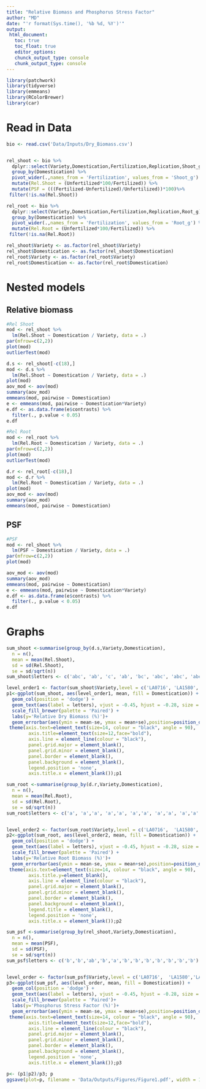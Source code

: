 ```yaml
---
title: "Relative Biomass and Phosphorus Stress Factor"
author: "MD"
date: "'r format(Sys.time(), '%b %d, %Y')'"
output: 
 html_document:
   toc: true
   toc_float: true
   editor_options:
   chunck_output_type: console
   chunk_output_type: console
---
```



```r
library(patchwork)
library(tidyverse)
library(emmeans)
library(RColorBrewer)
library(car)
```



# Read in Data

```r
bio <- read.csv('Data/Inputs/Dry_Biomass.csv') 


rel_shoot <- bio %>% 
  dplyr::select(Variety,Domestication,Fertilization,Replication,Shoot_g) %>% 
  group_by(Domestication) %>% 
  pivot_wider(.,names_from = 'Fertilization', values_from = 'Shoot_g') %>% 
  mutate(Rel.Shoot = (Unfertilized*100/Fertilized)) %>% 
  mutate(PSF = (((Fertilized-Unfertilized)/Unfertilized))*100)%>% 
 filter(!is.na(Rel.Shoot)) 

rel_root <- bio %>% 
  dplyr::select(Variety,Domestication,Fertilization,Replication,Root_g) %>% 
  group_by(Domestication) %>% 
  pivot_wider(.,names_from = 'Fertilization', values_from = 'Root_g') %>% 
  mutate(Rel.Root = (Unfertilized*100/Fertilized)) %>% 
 filter(!is.na(Rel.Root)) 

rel_shoot$Variety <- as.factor(rel_shoot$Variety)
rel_shoot$Domestication <- as.factor(rel_shoot$Domestication)
rel_root$Variety <- as.factor(rel_root$Variety)
rel_root$Domestication <- as.factor(rel_root$Domestication)
```



# Nested models

## Relative biomass

```r
#Rel Shoot
mod <- rel_shoot %>% 
  lm(Rel.Shoot ~ Domestication / Variety, data = .)
par(mfrow=c(2,2))
plot(mod)
outlierTest(mod)

d.s <- rel_shoot[-c(18),]
mod <- d.s %>% 
  lm(Rel.Shoot ~ Domestication / Variety, data = .)
plot(mod)
aov_mod <- aov(mod)
summary(aov_mod) 
emmeans(mod, pairwise ~ Domestication) 
e <- emmeans(mod, pairwise ~ Domestication*Variety)
e.df <- as.data.frame(e$contrasts) %>% 
  filter(., p.value < 0.05) 
e.df
```


```r
#Rel Root
mod <- rel_root %>% 
  lm(Rel.Root ~ Domestication / Variety, data = .)
par(mfrow=c(2,2))
plot(mod)
outlierTest(mod)

d.r <- rel_root[-c(18),]
mod <- d.r %>% 
  lm(Rel.Root ~ Domestication / Variety, data = .)
plot(mod)
aov_mod <- aov(mod)
summary(aov_mod) 
emmeans(mod, pairwise ~ Domestication) 
```


## PSF
```r
#PSF
mod <- rel_shoot %>% 
  lm(PSF ~ Domestication / Variety, data = .)
par(mfrow=c(2,2))
plot(mod)

aov_mod <- aov(mod)
summary(aov_mod) 
emmeans(mod, pairwise ~ Domestication) 
e <- emmeans(mod, pairwise ~ Domestication*Variety)
e.df <- as.data.frame(e$contrasts) %>% 
  filter(., p.value < 0.05) 
e.df
```

# Graphs

```r
sum_shoot <-summarise(group_by(d.s,Variety,Domestication),
  n = n(),
  mean = mean(Rel.Shoot),
  sd = sd(Rel.Shoot),
  se = sd/sqrt(n))
sum_shoot$letters <- c('abc', 'ab', 'c', 'ab', 'bc', 'abc', 'abc', 'abc', 'ab', 'a', 'abc','abc')#from emmeans contrasts above for Domestication*Variety

level_order1 <- factor(sum_shoot$Variety,level = c('LA0716', 'LA1580','LA1698','LA1519', 'Matchless','B Pink','Marglobe','Rutgers','Bobcat','Quali T','Line 1','Line 2'))
p1<-ggplot(sum_shoot, aes(level_order1, mean, fill = Domestication)) +
  geom_col(position = 'dodge') +
  geom_text(aes(label = letters), vjust = -0.45, hjust = -0.28, size = 6) +
  scale_fill_brewer(palette = 'Paired') +  
  labs(y='Relative Dry Biomass (%)')+
  geom_errorbar(aes(ymin = mean-se, ymax = mean+se),position=position_dodge(0.9), width = .25)+
 theme(axis.text=element_text(size=14, colour = "black", angle = 90), 
        axis.title=element_text(size=12,face="bold"),
        axis.line = element_line(colour = "black"),
        panel.grid.major = element_blank(),
        panel.grid.minor = element_blank(),
        panel.border = element_blank(),
        panel.background = element_blank(),
        legend.position = 'none',
        axis.title.x = element_blank());p1

```



```r
sum_root <-summarise(group_by(d.r,Variety,Domestication),
  n = n(),
  mean = mean(Rel.Root),
  sd = sd(Rel.Root),
  se = sd/sqrt(n))
sum_root$letters <- c('a', 'a','a', 'a','a', 'a','a', 'a','a', 'a','a', 'a') #no differences


level_order2 <- factor(sum_root$Variety,level = c('LA0716',  'LA1580','LA1698','LA1519','Matchless','B Pink','Marglobe','Rutgers','Bobcat','Quali T','Line 1','Line 2'))
p2<-ggplot(sum_root, aes(level_order2, mean, fill = Domestication)) +
  geom_col(position = 'dodge') +
  geom_text(aes(label = letters), vjust = -0.45, hjust = -0.28, size = 6) +
  scale_fill_brewer(palette = 'Paired') +  
  labs(y='Relative Root Biomass (%)')+
  geom_errorbar(aes(ymin = mean-se, ymax = mean+se),position=position_dodge(0.9), width = .25)+
 theme(axis.text=element_text(size=14, colour = "black", angle = 90), 
        axis.title.y=element_blank(),
        axis.line = element_line(colour = "black"),
        panel.grid.major = element_blank(),
        panel.grid.minor = element_blank(),
        panel.border = element_blank(),
        panel.background = element_blank(),
        legend.title = element_blank(),
        legend.position = 'none',
        axis.title.x = element_blank());p2

```


```r
sum_psf <-summarise(group_by(rel_shoot,Variety,Domestication),
  n = n(),
  mean = mean(PSF),
  sd = sd(PSF),
  se = sd/sqrt(n)) 
sum_psf$letters <- c('b','b','ab','b','a','b','b','b','b','b','b','b') #from emmeans contrasts above for Domestication*Variety


level_order <- factor(sum_psf$Variety,level = c('LA0716',  'LA1580','LA1698','LA1519','Matchless','B Pink', 'Marglobe', 'Rutgers', 'Bobcat','Quali T','Line 1','Line 2'))
p3<-ggplot(sum_psf, aes(level_order, mean, fill = Domestication)) +
  geom_col(position = 'dodge') +
  geom_text(aes(label = letters), vjust = -0.45, hjust = -0.28, size = 6) +
  scale_fill_brewer(palette = 'Paired')+  
  labs(y='Phosphorus Stress Factor (%)')+
  geom_errorbar(aes(ymin = mean-se, ymax = mean+se),position=position_dodge(0.9), width = .25)+
 theme(axis.text=element_text(size=14, colour = "black", angle = 90), 
        axis.title=element_text(size=12,face="bold"),
        axis.line = element_line(colour = "black"),
        panel.grid.major = element_blank(),
        panel.grid.minor = element_blank(),
        panel.border = element_blank(),
        panel.background = element_blank(),
        legend.position = 'none',
        axis.title.x = element_blank());p3

```

```r
p<- (p1|p2)/p3; p
ggsave(plot=p, filename = 'Data/Outputs/Figures/Figure1.pdf', width = 14, height = 10)
```


